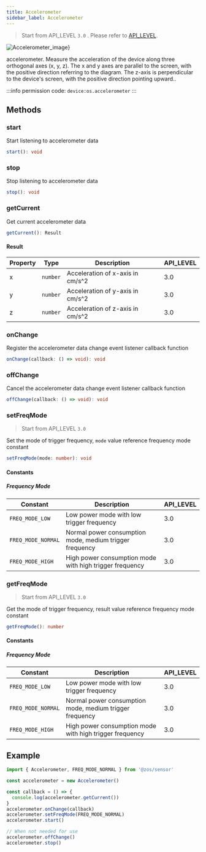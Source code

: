 ```yaml
---
title: Accelerometer
sidebar_label: Accelerometer
---
```


> Start from API_LEVEL `3.0` . Please refer to [API_LEVEL](../../../../guides/framework/device/compatibility.md).

![Accelerometer_image}](https://img-cdn.zepp.com/20231219/04be57a185e1632a0467ea8d094f55da.jpeg)

accelerometer. Measure the acceleration of the device along three orthogonal axes (x, y, z). The x and y axes are parallel to the screen, with the positive direction referring to the diagram. The z-axis is perpendicular to the device's screen, with the positive direction pointing upward..

:::info
permission code: `device:os.accelerometer`
:::

## Methods

### start

Start listening to accelerometer data

```ts
start(): void
```

### stop

Stop listening to accelerometer data

```ts
stop(): void
```

### getCurrent

Get current accelerometer data

```ts
getCurrent(): Result
```

#### Result

| Property | Type                | Description                      | API_LEVEL |
| -------- | ------------------- | -------------------------------- | --------- |
| x        | <code>number</code> | Acceleration of x-axis in cm/s^2 | 3.0       |
| y        | <code>number</code> | Acceleration of y-axis in cm/s^2 | 3.0       |
| z        | <code>number</code> | Acceleration of z-axis in cm/s^2 | 3.0       |

### onChange

Register the accelerometer data change event listener callback function

```ts
onChange(callback: () => void): void
```

### offChange

Cancel the accelerometer data change event listener callback function

```ts
offChange(callback: () => void): void
```

### setFreqMode

> Start from API_LEVEL `3.0`

Set the mode of trigger frequency, `mode` value reference frequency mode constant

```ts
setFreqMode(mode: number): void
```

#### Constants

##### Frequency Mode

| Constant           | Description                                             | API_LEVEL |
| ------------------ | ------------------------------------------------------- | --------- |
| `FREQ_MODE_LOW`    | Low power mode with low trigger frequency               | 3.0       |
| `FREQ_MODE_NORMAL` | Normal power consumption mode, medium trigger frequency | 3.0       |
| `FREQ_MODE_HIGH`   | High power consumption mode with high trigger frequency | 3.0       |

### getFreqMode

> Start from API_LEVEL `3.0`

Get the mode of trigger frequency, result value reference frequency mode constant

```ts
getFreqMode(): number
```

#### Constants

##### Frequency Mode

| Constant           | Description                                             | API_LEVEL |
| ------------------ | ------------------------------------------------------- | --------- |
| `FREQ_MODE_LOW`    | Low power mode with low trigger frequency               | 3.0       |
| `FREQ_MODE_NORMAL` | Normal power consumption mode, medium trigger frequency | 3.0       |
| `FREQ_MODE_HIGH`   | High power consumption mode with high trigger frequency | 3.0       |

## Example

```js
import { Accelerometer, FREQ_MODE_NORMAL } from '@zos/sensor'

const accelerometer = new Accelerometer()

const callback = () => {
  console.log(accelerometer.getCurrent())
}
accelerometer.onChange(callback)
accelerometer.setFreqMode(FREQ_MODE_NORMAL)
accelerometer.start()

// When not needed for use
accelerometer.offChange()
accelerometer.stop()
```
